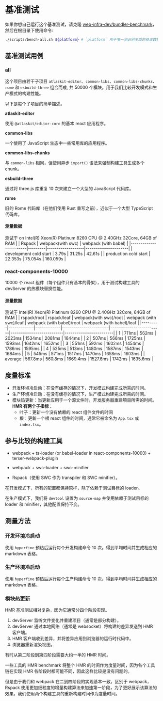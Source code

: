 # 基准测试

如果你想自己运行这个基准测试，请克隆 [web-infra-dev/bundler-benchmark](https://github.com/web-infra-dev/bundler-benchmark)，然后在根目录下使用命令:

```bash
./scripts/bench-all.sh ${platform} # `platform` 用于唯一地识别生成的基准数据。
```

## 基准测试用例

### all

这个项目由若干子项目 `atlaskit-editor`、`common-libs`、`common-libs-chunks`、`rome` 和 `esbuild-three` 组合而成, 共 50000 个模块。用于我们比较开发模式和生产模式的构建性能。

以下是每个子项目的简单描述。

**atlaskit-editor**

使用 `@atlaskit/editor-core` 的基本 react 应用程序。

**common-libs**

一个使用了 JavaScript 生态中一些常用库的应用程序。

**common-libs-chunks**

与 `common-libs` 相同，但使用异步 `import()` 语法来强制构建工具生成多个 chunk。

**esbuild-three**

通过将 three.js 库重复 10 次来建立一个大型的 JavaScript 代码库。

**rome**

旧的 Rome 代码库（在他们使用 Rust 重写之前），近似于一个大型 TypeScript 代码库。

#### 测量数据

测试于 on Intel(R) Xeon(R) Platinum 8260 CPU @ 2.40GHz 32Core, 64GB of RAM
| | Rspack | webpack(with swc) | webpack (with babel) |
|------------------------|---------|-------------------|----------------------|
| development cold start | 3.79s | 31.25s | 42.61s |
| production cold start | 22.353s | 75.054s | 160.059s |

### react-components-10000

10000 个 react 组件（每个组件只有基本的骨架），用于测试构建工具的 devServer 的热模块替换性能。

#### 测量数据

测试于 Intel(R) Xeon(R) Platinum 8260 CPU @ 2.40GHz 32Core, 64GB of RAM
| | rspack/root | rspack/leaf | webpack(with swc)/root | webpack (with swc)/leaf | webpack (with babel)/root | webpack (with babel)/leaf |
|---------|-------------|-------------|------------------------|--------------------------|---------------------------|-------------------------|
| 1 | 711ms | 562ms | 2023ms | 1534ms | 2081ms | 1644ms |
| 2 | 507ms | 566ms | 1725ms | 1593ms | 1642ms | 1652ms |
| 3 | 551ms | 592ms | 1602ms | 1454ms | 1786ms | 1595ms |
| 4 | 525ms | 513ms | 1480ms | 1587ms | 1543ms | 1684ms |
| 5 | 545ms | 571ms | 1517ms | 1470ms | 1658ms | 1603ms |
| average | 567.8ms | 560.8ms | 1669.4ms | 1527.6ms | 1742ms | 1635.6ms |

## 度量标准

- 开发环境冷启动：在没有缓存的情况下，开发模式构建完成所需的时间。
- 生产环境冷启动：在没有缓存的情况下，生产模式构建完成所需的时间。
- 模块热更新：当更新应用于一个源文件时，开发服务器重建项目所需的时间。
  **HMR 有两个子指标**：
  - 叶子：更新一个没有依赖的 react 组件文件的时间
  - 根：更新一个根 react 组件的时间，通常它被命名为 `App.tsx` 或 `index.tsx`。

## 参与比较的构建工具

- webpack + ts-loader (or babel-loader in react-components-10000) + terser-webpack-plugin

- webpack + swc-loader + swc-minifier

- Rspack（使用 SWC 作为 transpiler 和 SWC minifier）。

在开发模式下，所有的配置都保持原样，除了依赖于测试目标的 loader。

在生产模式下，我们将 `devtool` 设置为 `source-map` 并使用依赖于测试目标的 loader 和 minifier，其他配置保持不变。

## 测量方法

### 开发环境冷启动

使用 `hyperfine` 预热后运行每个开发构建命令 10 次，得到平均时间并生成相应的 markdown 表格。

### 生产环境冷启动

使用 `hyperfine` 预热后运行每个生产构建命令 10 次，得到平均时间并生成相应的 markdown 表格。

### 模块热更新

HMR 基准测试相对复杂，因为它通常分四个阶段实现。

1. devServer 监听文件变化并重建项目（通常是部分构建）。
2. devServer 通过本地网络（通常是 websocket）将构建的差异发送到 HMR 客户端。
3. HMR 客户端收到差异，并将差异应用到浏览器的运行时代码中。
4. 浏览器重新渲染视图。

有时从第二阶段到第四阶段需要大约一半的 HMR 时间。

一些工具的 HMR benchmark 将整个 HMR 的时间作为度量时间，因为各个工具链在实现 HMR 各阶段时都可能不同，因此这样比较是没有问题的。

但是由于我们和 webpack 在二到四阶段的实现基本一致，区别于 webpack，Rspack 使用更加细粒度的增量构建算法来加速第一阶段，为了更好展示该算法的效果，我们使用两个构建工具的重新构建时间作为度量时间。
